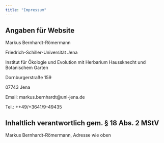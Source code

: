 ```yaml
---
title: "Impressum"
---
```


## Angaben für Website

Markus Bernhardt-Römermann

Friedrich-Schiller-Universität Jena

Institut für Ökologie und Evolution mit Herbarium Haussknecht und Botanischem Garten

Dornburgerstraße 159

07743 Jena

Email: markus.bernhardt\@uni-jena.de

Tel.: ++49/+3641/9-49435

## Inhaltlich verantwortlich gem. § 18 Abs. 2 MStV

Markus Bernhardt-Römermann, Adresse wie oben
